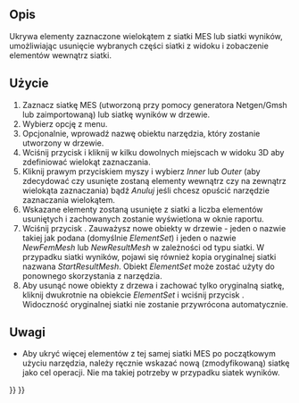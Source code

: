 <languages/>

{{Docnav
|[[FEM_MeshGroup/pl|Grupa siatki MES]]
|[[FEM_FemMesh2Mesh/pl|Siatka MES do siatki]]
|[[FEM_Workbench/pl|środowisko pracy MES]]
|IconL=FEM_MeshGroup.svg
|IconR=FEM_FemMesh2Mesh.svg
|IconC=Workbench_FEM.svg
}}

{{GuiCommand/pl
|Name=FEM CreateElementsSet
|Name/pl=Utwórz zestaw elementów
|MenuLocation=Siatka → Usuń elementy
|Workbenches=[[FEM_Workbench/pl|MES]]
|Version=1.0
|SeeAlso=[[FEM_tutorial/pl|Poradnik MES]]
}}

<span id="Description"></span>
==Opis==

Ukrywa elementy zaznaczone wielokątem z siatki MES lub siatki wyników, umożliwiając usunięcie wybranych części siatki z widoku i zobaczenie elementów wewnątrz siatki.

<span id="Usage"></span>
==Użycie==

# Zaznacz siatkę MES (utworzoną przy pomocy generatora Netgen/Gmsh lub zaimportowaną) lub siatkę wyników w drzewie.
# Wybierz opcję {{MenuCommand|Siatka → [[Image:FEM_CreateElementsSet.svg|16px]] Usuń elementy}} z menu.
# Opcjonalnie, wprowadź nazwę obiektu narzędzia, który zostanie utworzony w drzewie.
# Wciśnij przycisk {{Button|Wielokąt}} i kliknij w kilku dowolnych miejscach w widoku 3D aby zdefiniować wielokąt zaznaczania.
# Kliknij prawym przyciskiem myszy i wybierz ''Inner'' lub ''Outer'' (aby zdecydować czy usunięte zostaną elementy wewnątrz czy na zewnątrz wielokąta zaznaczania) bądź ''Anuluj'' jeśli chcesz opuścić narzędzie zaznaczania wielokątem.
# Wskazane elementy zostaną usunięte z siatki a liczba elementów usuniętych i zachowanych zostanie wyświetlona w oknie raportu.
# Wciśnij przycisk {{Button|OK}}. Zauważysz nowe obiekty w drzewie - jeden o nazwie takiej jak podana (domyślnie ''ElementSet'') i jeden o nazwie ''NewFemMesh'' lub ''NewResultMesh'' w zależności od typu siatki. W przypadku siatki wyników, pojawi się również kopia oryginalnej siatki nazwana ''StartResultMesh''. Obiekt ''ElementSet'' może zostać użyty do ponownego skorzystania z narzędzia.
# Aby usunąć nowe obiekty z drzewa i zachować tylko oryginalną siatkę, kliknij dwukrotnie na obiekcie ''ElementSet'' i wciśnij przycisk {{Button|Przywróć}}. Widoczność oryginalnej siatki nie zostanie przywrócona automatycznie.

<span id="Notes"></span>
==Uwagi==

* Aby ukryć więcej elementów z tej samej siatki MES po początkowym użyciu narzędzia, należy ręcznie wskazać nową (zmodyfikowaną) siatkę jako cel operacji. Nie ma takiej potrzeby w przypadku siatek wyników.


{{Docnav
|[[FEM_MeshGroup/pl|Grupa siatki MES]]
|[[FEM_FemMesh2Mesh/pl|Siatka MES do siatki]]
|[[FEM_Workbench/pl|środowisko pracy MES]]
|IconL=FEM_MeshGroup.svg
|IconR=FEM_FemMesh2Mesh.svg
|IconC=Workbench_FEM.svg
}}

{{FEM_Tools_navi{{#translation:}}}}
{{Userdocnavi{{#translation:}}}}